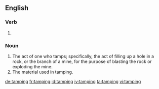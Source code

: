 ==English==

===Verb===
{{head|en|present participle}}

# {{present participle of|tamp|lang=en}}

===Noun===
{{en-noun|~}}

# The act of one who tamps; specifically, the act of filling up a hole in a rock, or the branch of a mine, for the purpose of blasting the rock or exploding the mine.
# The material used in tamping.

[[de:tamping]]
[[fr:tamping]]
[[id:tamping]]
[[jv:tamping]]
[[ta:tamping]]
[[vi:tamping]]